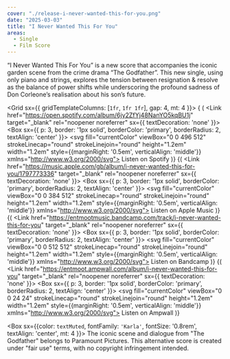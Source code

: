 ```yaml
---
cover: "./release-i-never-wanted-this-for-you.png"
date: "2025-03-03"
title: "I Never Wanted This For You"
areas:
  - Single
  - Film Score
---
```



“I Never Wanted This For You” is a new score that accompanies the iconic garden scene from the crime drama “The Godfather”. This new single, using only piano and strings, explores the tension between resignation & resolve as the balance of power shifts while underscoring the profound sadness of Don Corleone’s realisation about his son’s future.

<Grid sx={{ gridTemplateColumns: [`1fr`, `1fr 1fr`], gap: 4, mt: 4 }}>
  { (
    <Link href="https://open.spotify.com/album/6jy2ZfYj48NanYO5kqBU1j" target="_blank" rel="noopener noreferrer" sx={{ textDecoration: 'none' }}>
      <Box sx={{ p: 3, border: '1px solid', borderColor: 'primary', borderRadius: 2, textAlign: 'center' }}>
        <svg fill="currentColor" viewBox="0 0 496 512" strokeLinecap="round" strokeLinejoin="round" height="1.2em" width="1.2em" style={{marginRight: '0.5em', verticalAlign: 'middle'}} xmlns="http://www.w3.org/2000/svg">
          <path d="M248 8C111.1 8 0 119.1 0 256s111.1 248 248 248 248-111.1 248-248S384.9 8 248 8zm100.7 364.9c-4.2 0-6.8-1.3-10.7-3.6-62.4-37.6-135-39.2-206.7-24.5-3.9 1-9 2.6-11.9 2.6-9.7 0-15.8-7.7-15.8-15.8 0-10.3 6.1-15.2 13.6-16.8 81.9-18.1 165.6-16.5 237 26.2 6.1 3.9 9.7 7.4 9.7 16.5s-7.1 15.4-15.2 15.4zm26.9-65.6c-5.2 0-8.7-2.3-12.3-4.2-62.5-37-155.7-51.9-238.6-29.4-4.8 1.3-7.4 2.6-11.9 2.6-10.7 0-19.4-8.7-19.4-19.4s5.2-17.8 15.5-20.7c27.8-7.8 56.2-13.6 97.8-13.6 64.9 0 127.6 16.1 177 45.5 8.1 4.8 11.3 11 11.3 19.7-.1 10.8-8.5 19.5-19.4 19.5zm31-76.2c-5.2 0-8.4-1.3-12.9-3.9-71.2-42.5-198.5-52.7-280.9-29.7-3.6 1-8.1 2.6-12.9 2.6-13.2 0-23.3-10.3-23.3-23.6 0-13.6 8.4-21.3 17.4-23.9 35.2-10.3 74.6-15.2 117.5-15.2 73 0 149.5 15.2 205.4 47.8 7.8 4.5 12.9 10.7 12.9 22.6 0 13.6-11 23.3-23.2 23.3z" />
        </svg>
        Listen on Spotify
      </Box>
    </Link>
  )}
  {(
    <Link href="https://music.apple.com/gb/album/i-never-wanted-this-for-you/1797773336" target="_blank" rel="noopener noreferrer" sx={{ textDecoration: 'none' }}>
      <Box sx={{ p: 3, border: '1px solid', borderColor: 'primary', borderRadius: 2, textAlign: 'center' }}>
        <svg fill="currentColor" viewBox="0 0 384 512" strokeLinecap="round" strokeLinejoin="round" height="1.2em" width="1.2em" style={{marginRight: '0.5em', verticalAlign: 'middle'}} xmlns="http://www.w3.org/2000/svg">
          <path d="M318.7 268.7c-.2-36.7 16.4-64.4 50-84.8-18.8-26.9-47.2-41.7-84.7-44.6-35.5-2.8-74.3 20.7-88.5 20.7-15 0-49.4-19.7-76.4-19.7C63.3 141.2 4 184.8 4 273.5q0 39.3 14.4 81.2c12.8 36.7 59 126.7 107.2 125.2 25.2-.6 43-17.9 75.8-17.9 31.8 0 48.3 17.9 76.4 17.9 48.6-.7 90.4-82.5 102.6-119.3-65.2-30.7-61.7-90-61.7-91.9zm-56.6-164.2c27.3-32.4 24.8-61.9 24-72.5-24.1 1.4-52 16.4-67.9 34.9-17.5 19.8-27.8 44.3-25.6 71.9 26.1 2 49.9-11.4 69.5-34.3z" />
        </svg>
        Listen on Apple Music
      </Box>
    </Link>
  )}
  {(
    <Link href="https://entmootmusic.bandcamp.com/track/i-never-wanted-this-for-you" target="_blank" rel="noopener noreferrer" sx={{ textDecoration: 'none' }}>
      <Box sx={{ p: 3, border: '1px solid', borderColor: 'primary', borderRadius: 2, textAlign: 'center' }}>
        <svg fill="currentColor" viewBox="0 0 512 512" strokeLinecap="round" strokeLinejoin="round" height="1.2em" width="1.2em" style={{marginRight: '0.5em', verticalAlign: 'middle'}} xmlns="http://www.w3.org/2000/svg">
          <path d="M256 8C119 8 8 119 8 256s111 248 248 248 248-111 248-248S393 8 256 8zm48.2 326.1h-181L207.9 178h181z"/>
        </svg>
        Listen on Bandcamp
      </Box>
    </Link>
  )}
  {(
    <Link href="https://entmoot.ampwall.com/album/i-never-wanted-this-for-you" target="_blank" rel="noopener noreferrer" sx={{ textDecoration: 'none' }}>
      <Box sx={{ p: 3, border: '1px solid', borderColor: 'primary', borderRadius: 2, textAlign: 'center' }}>
        <svg fill="currentColor" viewBox="0 0 24 24" strokeLinecap="round" strokeLinejoin="round" height="1.2em" width="1.2em" style={{marginRight: '0.5em', verticalAlign: 'middle'}} xmlns="http://www.w3.org/2000/svg">
          <path d="M3 9v6h4l5 5V4L7 9H3zm13.5 3c0-1.77-1.02-3.29-2.5-4.03v8.05c1.48-.73 2.5-2.25 2.5-4.02zM14 3.23v2.06c2.89.86 5 3.54 5 6.71s-2.11 5.85-5 6.71v2.06c4.01-.91 7-4.49 7-8.77s-2.99-7.86-7-8.77z"/>
        </svg>
        Listen on Ampwall
      </Box>
    </Link>
  )}
</Grid>

<Box sx={{color: `textMuted`, fontFamily: `'Karla'`, fontSize: '0.8rem', textAlign: 'center', mt: 4 }}>
The iconic scene and dialogue from "The Godfather" belongs to Paramount Pictures. This alternative score is created under "fair use" terms, with no copyright infringement intended.
</Box>